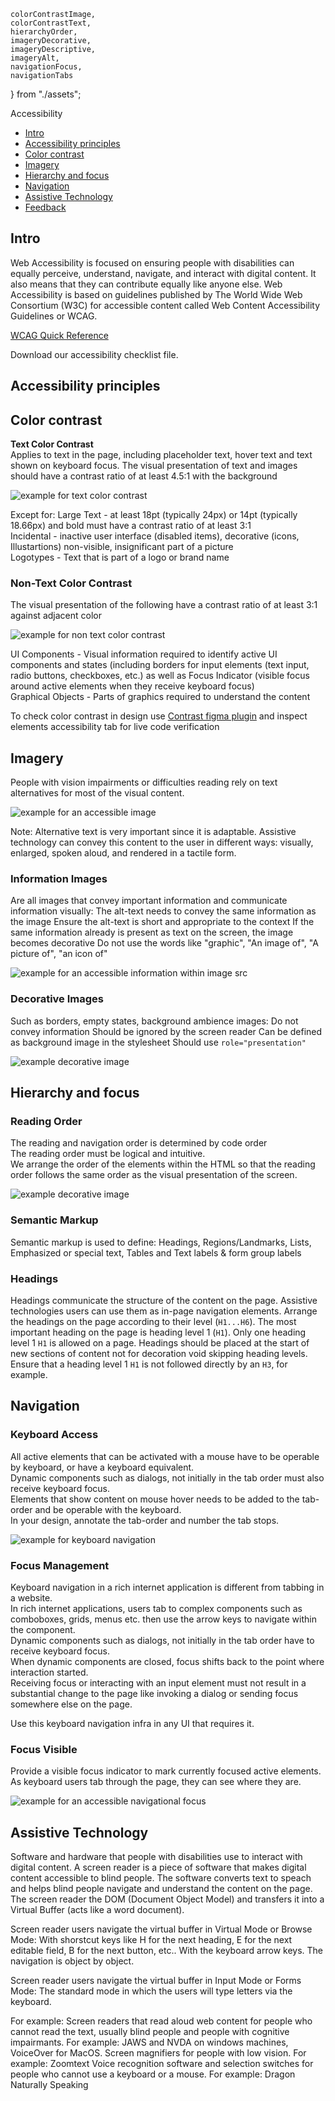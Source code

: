     colorContrastImage,
    colorContrastText,
    hierarchyOrder,
    imageryDecorative,
    imageryDescriptive,
    imageryAlt,
    navigationFocus,
    navigationTabs
} from "./assets";

<Meta
    title="Foundations/Accessibility"
/>

<ComponentName withFoundationBackground>
    Accessibility
</ComponentName>

- [Intro](#intro)
- [Accessibility principles](#accessibility-principles)
- [Color contrast](color-contrast)
- [Imagery](#Imagery)
- [Hierarchy and focus](#hierarchy-and-focus)
- [Navigation](#navigation)
- [Assistive Technology](#assistive-technology)
- [Feedback](#feedback)

## Intro
Web Accessibility is focused on ensuring people with disabilities can equally perceive, understand, navigate, and interact with digital content. It also means that they can contribute equally like anyone else.
Web Accessibility is based on guidelines published by The World Wide Web Consortium (W3C) for accessible content called Web Content Accessibility Guidelines or WCAG.

[WCAG Quick Reference](https://www.w3.org/WAI/WCAG21/quickref/?currentsidebar=%23col_customize#principle1)

<Tip title="Get our Accessibility checklist">Download our accessibility checklist file.</Tip>

## Accessibility principles
<PrinciplesAccesability/>

## Color contrast
__Text Color Contrast__<br/>
Applies to text in the page, including placeholder text, hover text and text shown on keyboard focus.
The visual presentation of text and images should have a contrast ratio of at least 4.5:1 with the background

<Frame className="monday-storybook-frame--no-border monday-storybook-frame--no-gutter">
    <img src={colorContrastText} alt="example for text color contrast"/>
</Frame>

Except for:
Large Text - at least 18pt (typically 24px) or 14pt (typically 18.66px) and bold must have a contrast ratio of at least 3:1<br/>
Incidental - inactive user interface (disabled items), decorative (icons, Illustartions) non-visible, insignificant part of a picture<br/>
Logotypes - Text that is part of a logo or brand name

### Non-Text Color Contrast
The visual presentation of the following have a contrast ratio of at least 3:1 against adjacent color

<Frame className="monday-storybook-frame--no-border monday-storybook-frame--no-gutter">
    <img src={colorContrastImage} alt="example for non text color contrast"/>
</Frame>

UI Components - Visual information required to identify active UI components and states (including borders for input elements (text input, radio buttons, checkboxes, etc.) as well as Focus Indicator (visible focus around active elements when they receive keyboard focus)<br/>
Graphical Objects - Parts of graphics required to understand the content

<Tip title="Use color contrast tools for code and design">To check color contrast in design use <a
    href="https://www.figma.com/community/plugin/748533339900865323/Contrast" target="_blank">Contrast figma
    plugin</a> and inspect elements accessibility tab for live code verification</Tip>

## Imagery
People with vision impairments or difficulties reading rely on text alternatives for most of the visual content.

<Frame className="monday-storybook-frame--no-border monday-storybook-frame--no-gutter">
    <img src={imageryAlt} alt="example for an accessible image"/>
</Frame>

Note: Alternative text is very important since it is adaptable. Assistive technology can convey this content to the user in different ways: visually, enlarged, spoken aloud,  and rendered in a tactile form.

### Information Images
Are all images that convey important information and communicate information visually:
<UnstyledList>
    <UnstyledListItem>The alt-text needs to convey the same information as the image</UnstyledListItem>
    <UnstyledListItem>Ensure the alt-text is short and appropriate to the context</UnstyledListItem>
    <UnstyledListItem>If the same information already is present as text on the screen, the image becomes
        decorative</UnstyledListItem>
    <UnstyledListItem>Do not use the words like "graphic", "An image of", "A picture of", "an icon
        of"</UnstyledListItem>
</UnstyledList>

<Frame className="monday-storybook-frame--no-border monday-storybook-frame--no-gutter">
    <img src={imageryDescriptive} alt="example for an accessible information within image src"/>
</Frame>

### Decorative Images
Such as borders, empty states, background ambience images:
<UnstyledList>
    <UnstyledListItem>Do not convey information</UnstyledListItem>
    <UnstyledListItem>Should be ignored by the screen reader</UnstyledListItem>
    <UnstyledListItem>Can be defined as background image in the stylesheet</UnstyledListItem>
    <UnstyledListItem>Should use ``role="presentation"``</UnstyledListItem>
</UnstyledList>

<Frame className="monday-storybook-frame--no-border monday-storybook-frame--no-gutter">
    <img src={imageryDecorative} alt="example decorative image" role="presentation"/>
</Frame>

## Hierarchy and focus
### Reading Order
The reading and navigation order is determined by code order<br/>
The reading order must be logical and intuitive.<br/>
We arrange the order of the elements within the HTML so that the reading order follows the same order as the visual presentation of the screen.

<Frame className="monday-storybook-frame--no-border monday-storybook-frame--no-gutter">
    <img src={hierarchyOrder} alt="example decorative image" role="presentation"/>
</Frame>

### Semantic Markup
Semantic markup is used to define: Headings, Regions/Landmarks, Lists, Emphasized or special text, Tables and
Text labels & form group labels

### Headings
Headings communicate the structure of the content on the page. Assistive technologies users can use them as in-page navigation elements.
<UnstyledList>
    <UnstyledListItem>Arrange the headings on the page according to their level (``H1...H6``).</UnstyledListItem>
    <UnstyledListItem>The most important heading on the page is heading level 1 (``H1``).</UnstyledListItem>
    <UnstyledListItem>Only one heading level 1 ``H1`` is allowed on a page.</UnstyledListItem>
    <UnstyledListItem>Headings should be placed at the start of new sections of content not for
        decoration</UnstyledListItem>
    <UnstyledListItem>void skipping heading levels. Ensure that a heading level 1 ``H1`` is not followed directly by an
        ``H3``, for example.</UnstyledListItem>
</UnstyledList>

## Navigation
### Keyboard Access
All active elements that can be activated with a mouse have to be operable by keyboard, or have a keyboard equivalent.<br/>
Dynamic components such as dialogs, not initially in the tab order must also receive keyboard focus.<br/>
Elements that show content on mouse hover needs to be added to the tab-order and be operable with the keyboard.<br/>
In your design, annotate the tab-order and number the tab stops.

<Frame className="monday-storybook-frame--no-border monday-storybook-frame--no-gutter">
    <img src={navigationTabs} alt="example for keyboard navigation" role="presentation"/>
</Frame>

### Focus Management
Keyboard navigation in a rich internet application is different from tabbing in a website.<br/>
In rich internet applications, users tab to complex components such as comboboxes, grids, menus etc. then use the arrow keys to navigate within the component.<br/>
Dynamic components such as dialogs, not initially in the tab order have to receive keyboard focus.<br/>
When dynamic components are closed, focus shifts back to the point where interaction started.<br/>
Receiving focus or interacting with an input element must not result in a substantial change to the page like invoking a dialog or sending focus somewhere else on the page.

<Tip title="We got you covered with tab navigation">Use this keyboard navigation infra in any UI that requires it.</Tip>

### Focus Visible
Provide a visible focus indicator to mark currently focused active elements.<br/>
As keyboard users tab through the page, they can see where they are.

<Frame className="monday-storybook-frame--no-border monday-storybook-frame--no-gutter">
    <img src={navigationFocus} alt="example for an accessible navigational focus" role="presentation"/>
</Frame>

## Assistive Technology
Software and hardware that people with disabilities use to interact with digital content.
A screen reader is a piece of software that makes digital content accessible to blind people. The software converts text to speach and helps blind people navigate and understand the content on the page.
The screen reader the DOM (Document Object Model)  and transfers it into a Virtual Buffer (acts like a word document).

Screen reader users navigate the virtual buffer in Virtual Mode or Browse Mode:
<UnstyledList>
    <UnstyledListItem>With shorstcut keys like H for the next heading, E for the next editable field, B for the next
        button, etc..</UnstyledListItem>
    <UnstyledListItem>With the keyboard arrow keys. The navigation is object by object.</UnstyledListItem>
</UnstyledList>

Screen reader users navigate the virtual buffer in Input Mode or Forms Mode:
<UnstyledList>
    <UnstyledListItem>The standard mode in which the users will type letters via the keyboard.</UnstyledListItem>
</UnstyledList>


For example:
<UnstyledList>
    <UnstyledListItem>Screen readers that read aloud web content for people who cannot read the text, usually blind
        people and people with cognitive impairmants. For example: JAWS and NVDA on windows machines, VoiceOver for
        MacOS.</UnstyledListItem>
    <UnstyledListItem>Screen magnifiers for people with low vision. For example: Zoomtext</UnstyledListItem>
    <UnstyledListItem>Voice recognition software and selection switches for people who cannot use a keyboard or a mouse. For example: Dragon Naturally Speaking</UnstyledListItem>
</UnstyledList>
